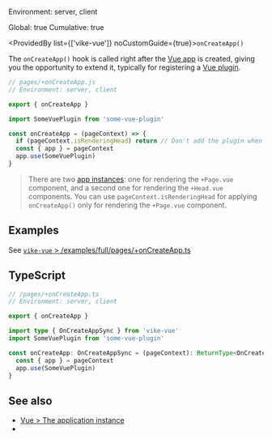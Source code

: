 
Environment: server, client  
<Link href="/config#global">Global</Link>: true  
<Link href="/config#cumulative">Cumulative</Link>: true  

<ProvidedBy list={['vike-vue']} noCustomGuide={true}>`onCreateApp()`</ProvidedBy>

The `onCreateApp()` hook is called right after the
[Vue app](https://vuejs.org/guide/essentials/application.html) is created, giving you the opportunity to extend it,
typically for registering a [Vue plugin](https://vuejs.org/guide/reusability/plugins.html).

```js
// pages/+onCreateApp.js
// Environment: server, client

export { onCreateApp }

import SomeVuePlugin from 'some-vue-plugin'

const onCreateApp = (pageContext) => {
  if (pageContext.isRenderingHead) return // Don't add the plugin when rendering <head>
  const { app } = pageContext
  app.use(SomeVuePlugin)
}
```

> There are two [app instances](https://vuejs.org/guide/essentials/application): one for rendering the `+Page.vue` component, and a second one for rendering the `+Head.vue` components. You can use `pageContext.isRenderingHead` for applying `onCreateApp()` only for rendering the `+Page.vue` component.


## Examples

See [`vike-vue` > /examples/full/pages/+onCreateApp.ts](https://github.com/vikejs/vike-vue/blob/main/examples/full/pages/%2BonCreateApp.ts)


## TypeScript

```ts
// /pages/+onCreateApp.ts
// Environment: server, client

export { onCreateApp }

import type { OnCreateAppSync } from 'vike-vue'
import SomeVuePlugin from 'some-vue-plugin'

const onCreateApp: OnCreateAppSync = (pageContext): ReturnType<OnCreateAppSync> => {
  const { app } = pageContext
  app.use(SomeVuePlugin)
}
```


## See also

- [Vue > The application instance](https://vuejs.org/guide/essentials/application)
- <Link href="/hooks" />
